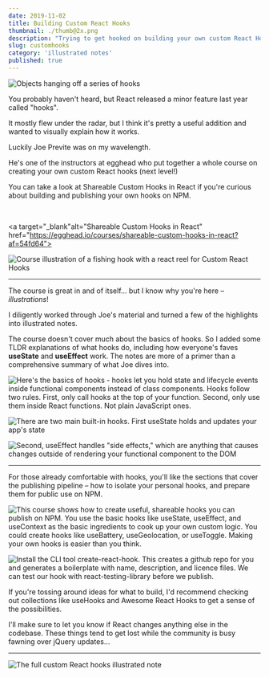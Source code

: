 ```yaml
---
date: 2019-11-02
title: Building Custom React Hooks
thumbnail: ./thumb@2x.png
description: "Trying to get hooked on building your own custom React Hooks?"
slug: customhooks
category: 'illustrated notes'
published: true
---
```


<NotesContainer>

<TwoCol>

<span>

![Objects hanging off a series of hooks](./thumb@2x.png)

</span>

<span>

You probably haven't heard, but <Link to="https://reactjs.org/docs/hooks-intro.html">React</Link> released a minor feature last year called "hooks".

It mostly flew under the radar, but I think it's pretty a useful addition and wanted to visually explain how it works.

</span>

</TwoCol>

Luckily <Link to="https://twitter.com/jsjoeio">Joe Previte</Link> was on my wavelength.

He's one of the instructors at <Link to="https://egghead.io/">egghead</Link> who put together a whole course on creating your own custom React hooks (next level!)

You can take a look at <Link to="https://egghead.io/courses/shareable-custom-hooks-in-react?af=54fd64">Shareable Custom Hooks in React</Link> if you're curious about building and publishing your own hooks on NPM.

<br />

<a target="_blank"alt="Shareable Custom Hooks in React" href="https://egghead.io/courses/shareable-custom-hooks-in-react?af=54fd64">

![Course illustration of a fishing hook with a react reel for Custom React Hooks](./shareable-custom-hooks-in-react.png)

</a>

---

The course is great in and of itself... but I know why you're here – _illustrations_!

I diligently worked through Joe's material and turned a few of the  highlights into illustrated notes.

The course doesn't cover much about the basics of hooks. So I added some TLDR explanations of what hooks do, including how everyone's faves **useState** and **useEffect** work.
The notes are more of a primer than a comprehensive summary of what Joe dives into.

![Here's the basics of hooks - hooks let you hold state and lifecycle events inside functional components instead of class components. Hooks follow two rules. First, only call hooks at the top of your function. Second, only use them inside React functions. Not plain JavaScript ones.](./customhooks-1.png)

![There are two main built-in hooks. First useState holds and updates your app's state](./customhooks-2.png)

![Second, useEffect handles "side effects," which are anything that causes changes outside of rendering your functional component to the DOM](./customhooks-3.png)

---

For those already comfortable with hooks, you'll like the sections that cover the publishing pipeline – how to isolate your personal hooks, and prepare them for public use on NPM.

![This course shows how to create useful, shareable hooks you can publish on NPM. You use the basic hooks like useState, useEffect, and useContext as the basic ingredients to cook up your own custom logic. You could create hooks like useBattery, useGeolocation, or useToggle. Making your own hooks is easier than you think.](./customhooks-4.png)

![Install the CLI tool create-react-hook. This creates a github repo for you and generates a boilerplate with name, description, and licence files. We can test our hook with react-testing-library before we publish.](./customhooks-5.png)

If you're tossing around ideas for what to build, I'd recommend checking out collections like  <Link to="https://usehooks.com/">useHooks</Link> and  <Link to="https://github.com/rehooks/awesome-react-hooks">Awesome React Hooks</Link> to get a sense of the possibilities.

I'll make sure to let you know if React changes anything else in the codebase. These things tend to get lost while the community is busy fawning over jQuery updates...

---

<FullNote coursename="Shareable Custom Hooks in React" courselink="http://bit.ly/3av6FvK">

![The full custom React hooks illustrated note](./customhooks-mini.png)

</FullNote>

</NotesContainer>